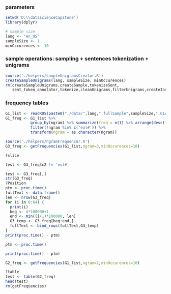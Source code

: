 
### parameters

```r
setwd('D:\\datascienceCapstone')
library(dplyr)

# sample size
lang <- "en_US"
sampleSize <- 1
minOccurences <- 10
```

### sample operations: sampling + sentences tokenization + unigrams

```r
source('./helpers/sampleUnigramsCreator.R')
createSampleUnigrams(lang, sampleSize, minOccurences)
rm(createSampleUnigrams,createSample,tokenizeSent,
   sent_token_annotator,tokenize,cleanUnigrams,filterUnigrams,createIndex)
```

### frequency tables

```r
G1_list <- readRDS(paste0("./data/",lang,".fullSample",sampleSize,".G1clean.Rds"))
G1_freq <- G1_list %>% 
           group_by(ngram) %>% summarize(freq = n()) %>% arrange(desc(freq)) %>%
           filter(!ngram %in% c('eol#')) %>%
           transform(ngram = as.character(ngram))

source('./helpers/ngramFrequencer.R')
G3_freq <- getFrequencies(G1_list,ngram=3,minOccurences=10)

?slice

test <- G3_freq$c2 != 'eol#'

test <- G3_freq[,]
str(G3_freq)
?Position
ptm <- proc.time()
fullText <- data.frame()
len <- nrow(G3_freq)
for (i in 0:64) {
  print(i)
  beg <- i*100000+1
  end <- min((i+1)*100000, len)
  G3_temp <- G3_freq[beg:end,]
  fullText <- bind_rows(fullText,G3_temp)
}
print(proc.time() - ptm)

ptm <- proc.time()

print(proc.time() - ptm)

G2_freq <- getFrequencies(G1_list,ngram=2,minOccurences=10)

?table
test <- table(G2_freq)
head(test)
rm(getFrequencies)

```

